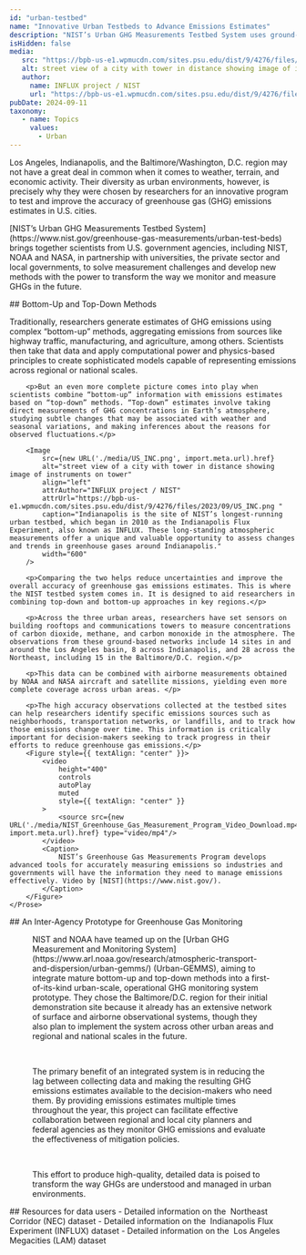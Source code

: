 ```yaml
---
id: "urban-testbed"
name: "Innovative Urban Testbeds to Advance Emissions Estimates"
description: "NIST’s Urban GHG Measurements Testbed System uses ground-based observing networks together with aircraft and satellite data, to diagnose accuracy of local emissions estimates and to advance transformative monitoring and measurement methods for the future."
isHidden: false
media:
   src: "https://bpb-us-e1.wpmucdn.com/sites.psu.edu/dist/9/4276/files/2023/09/US_INC.png"
   alt: street view of a city with tower in distance showing image of instruments on tower
   author:
     name: INFLUX project / NIST
     url: "https://bpb-us-e1.wpmucdn.com/sites.psu.edu/dist/9/4276/files/2023/09/US_INC.png"
pubDate: 2024-09-11
taxonomy:
   - name: Topics
     values:
       - Urban
---
```




<Block type="wide">
    <Prose>
        <p>
            Los Angeles, Indianapolis, and the Baltimore/Washington, D.C. region may not have a great deal in common when it comes to weather, terrain, and economic activity. Their diversity as urban environments, however, is precisely why they were chosen by researchers for an innovative program  to test and improve the accuracy of greenhouse gas (GHG) emissions estimates in U.S. cities.
        </p>
        <p>
            [NIST’s Urban GHG Measurements Testbed System](https://www.nist.gov/greenhouse-gas-measurements/urban-test-beds) brings together scientists from U.S. government agencies, including NIST, NOAA and NASA, in partnership with universities, the private sector and local governments, to solve measurement challenges and develop new methods with the power to transform the way we monitor and measure GHGs in the future.
        </p>
    </Prose>
</Block>

<Block type="wide">
    <Prose>
        ## Bottom-Up and Top-Down Methods
        <p>Traditionally, researchers generate estimates of GHG emissions using complex “bottom-up” methods, aggregating emissions from sources like highway traffic, manufacturing, and agriculture, among others. Scientists then take that data and apply computational power and physics-based principles to create sophisticated models capable of representing emissions across regional or national scales.</p>

        <p>But an even more complete picture comes into play when scientists combine “bottom-up” information with emissions estimates based on “top-down” methods. “Top-down” estimates involve taking direct measurements of GHG concentrations in Earth’s atmosphere, studying subtle changes that may be associated with weather and seasonal variations, and making inferences about the reasons for observed fluctuations.</p>

        <Image 
            src={new URL('./media/US_INC.png', import.meta.url).href}
            alt="street view of a city with tower in distance showing image of instruments on tower" 
            align="left"
            attrAuthor="INFLUX project / NIST"
            attrUrl="https://bpb-us-e1.wpmucdn.com/sites.psu.edu/dist/9/4276/files/2023/09/US_INC.png "
            caption="Indianapolis is the site of NIST’s longest-running urban testbed, which began in 2010 as the Indianapolis Flux Experiment, also known as INFLUX. These long-standing atmospheric measurements offer a unique and valuable opportunity to assess changes and trends in greenhouse gases around Indianapolis."
            width="600"
        />

        <p>Comparing the two helps reduce uncertainties and improve the overall accuracy of greenhouse gas emissions estimates. This is where the NIST testbed system comes in. It is designed to aid researchers in combining top-down and bottom-up approaches in key regions.</p>

        <p>Across the three urban areas, researchers have set sensors on building rooftops and communications towers to measure concentrations of carbon dioxide, methane, and carbon monoxide in the atmosphere. The observations from these ground-based networks include 14 sites in and around the Los Angeles basin, 8 across Indianapolis, and 28 across the Northeast, including 15 in the Baltimore/D.C. region.</p>

        <p>This data can be combined with airborne measurements obtained by NOAA and NASA aircraft and satellite missions, yielding even more complete coverage across urban areas. </p>

        <p>The high accuracy observations collected at the testbed sites can help researchers identify specific emissions sources such as neighborhoods, transportation networks, or landfills, and to track how those emissions change over time. This information is critically important for decision-makers seeking to track progress in their efforts to reduce greenhouse gas emissions.</p>
        <Figure style={{ textAlign: "center" }}>
            <video
                height="400"
                controls
                autoPlay
                muted
                style={{ textAlign: "center" }}
            >
                <source src={new URL('./media/NIST_Greenhouse_Gas_Measurement_Program_Video_Download.mp4', import.meta.url).href} type="video/mp4"/>
            </video>
            <Caption>
                NIST’s Greenhouse Gas Measurements Program develops advanced tools for accurately measuring emissions so industries and governments will have the information they need to manage emissions effectively. Video by [NIST](https://www.nist.gov/).
            </Caption>
        </Figure>
    </Prose>

</Block>

<Block type="wide">
    <Prose>
      ## An Inter-Agency Prototype for Greenhouse Gas Monitoring
        <Figure>
            <div>
                <p>NIST and NOAA have teamed up on the [Urban GHG Measurement and Monitoring System](https://www.arl.noaa.gov/research/atmospheric-transport-and-dispersion/urban-gemms/) (Urban-GEMMS), aiming to integrate mature bottom-up and top-down methods into a first-of-its-kind urban-scale, operational GHG monitoring system prototype. They chose the Baltimore/D.C. region for their initial demonstration site because it already has an extensive network of surface and airborne observational systems, though they also plan to implement the system across other urban areas and regional and national scales in the future.</p><br/>
                <p>The primary benefit of an integrated system is in reducing the lag between collecting data and making the resulting GHG emissions estimates available to the decision-makers who need them. By providing emissions estimates multiple times throughout the year, this project can facilitate effective collaboration between regional and local city planners and federal agencies as they monitor GHG emissions and evaluate the effectiveness of mitigation policies.</p><br/>
                <p>This effort to produce high-quality, detailed data is poised to transform the way GHGs are understood and managed in urban environments.</p>
            </div>
        </Figure>
        <Quote
            text={"To cost-effectively manage urban greenhouse gas emissions, local and regional decision-makers need emissions data that is accurate, timely, and actionable. The goal of Urban-GEMMS is to supply that data and to provide a model that can be replicated across the country."}
            author="James Whetstone"
            subtitle={"Special Assistant to the Director for Greenhouse Gas Measurement, NIST"}
        />
    </Prose>
</Block>

<Block type="wide">
    <Prose>
    ## Resources for data users
        - Detailed information on the  <Link to="/data-catalog/nec-testbed-ghg-concentrations">Northeast Corridor (NEC) dataset</Link>
        - Detailed information on the  <Link to="/data-catalog/influx-testbed-ghg-concentrations">Indianapolis Flux Experiment (INFLUX) dataset</Link>
        - Detailed information on the  <Link to="/data-catalog/lam-testbed-ghg-concentrations">Los Angeles Megacities (LAM) dataset</Link>
    </Prose>
</Block>